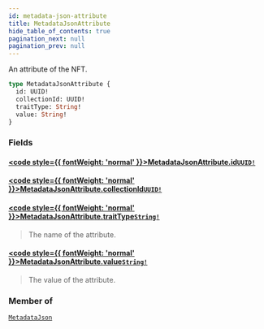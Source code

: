 ```yaml
---
id: metadata-json-attribute
title: MetadataJsonAttribute
hide_table_of_contents: true
pagination_next: null
pagination_prev: null
---
```








An attribute of the NFT.

```graphql
type MetadataJsonAttribute {
  id: UUID!
  collectionId: UUID!
  traitType: String!
  value: String!
}
```


### Fields

#### [<code style={{ fontWeight: 'normal' }}>MetadataJsonAttribute.<b>id</b></code>](#)<Bullet />[`UUID!`](/api/scalars/uuid) <Badge class="secondary" text="non-null"/> <Badge class="secondary" text="scalar"/>
> 
> 

#### [<code style={{ fontWeight: 'normal' }}>MetadataJsonAttribute.<b>collectionId</b></code>](#)<Bullet />[`UUID!`](/api/scalars/uuid) <Badge class="secondary" text="non-null"/> <Badge class="secondary" text="scalar"/>
> 
> 

#### [<code style={{ fontWeight: 'normal' }}>MetadataJsonAttribute.<b>traitType</b></code>](#)<Bullet />[`String!`](/api/scalars/string) <Badge class="secondary" text="non-null"/> <Badge class="secondary" text="scalar"/>
> The name of the attribute.
> 

#### [<code style={{ fontWeight: 'normal' }}>MetadataJsonAttribute.<b>value</b></code>](#)<Bullet />[`String!`](/api/scalars/string) <Badge class="secondary" text="non-null"/> <Badge class="secondary" text="scalar"/>
> The value of the attribute.
> 



### Member of

[`MetadataJson`](/api/objects/metadata-json)  <Badge class="secondary" text="object"/>



